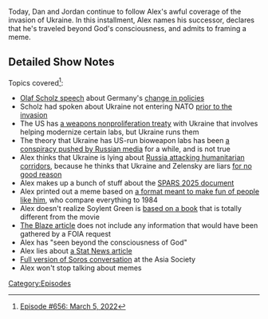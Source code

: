 {{Episode
    | title           = March 5, 2022
    | caption         = [https://knowledgefight.libsyn.com/656-march-5-2022 Listen to this episode on Libsyn]
    | episodeNumber   = 656
    | length          = 02:14:48
    | airDate         = March 7, 2022
    | coverageDate    = March 5, 2022
    | previousEpisode = [[655: July 18, 2003]]
    | nextEpisode     = [[657: Chatting With Elizabeth Williamson]]
}}

{{Stub}}

Today, Dan and Jordan continue to follow Alex's awful coverage of the invasion of Ukraine.  In this installment, Alex names his successor, declares that he's traveled beyond God's consciousness, and admits to framing a meme.

==Detailed Show Notes==

Topics covered<ref>[https://knowledgefight.com/research/2022/3/6/episode-656-march-5-2022 Episode #656: March 5, 2022]</ref>:

*[https://www.bundesregierung.de/breg-en/news/policy-statement-by-olaf-scholz-chancellor-of-the-federal-republic-of-germany-and-member-of-the-german-bundestag-27-february-2022-in-berlin-2008378 Olaf Scholz speech] about Germany's [https://www.vox.com/22960493/germany-chancellor-reversal-defense-war-russia-ukraine change in policies]
*Scholz had spoken about Ukraine not entering NATO [https://www.politico.eu/article/ukraines-nato-membership-not-on-the-agenda-says-scholz/ prior to the invasion]
*The US has [https://www.state.gov/wp-content/uploads/2019/02/05-829-Ukraine-Weapons.pdf a weapons nonproliferation treaty] with Ukraine that involves helping modernize certain labs, but Ukraine runs them
*The theory that Ukraine has US-run bioweapon labs has been [https://www.thedailybeast.com/russia-china-team-up-to-peddle-insane-us-covid-lab-theory a conspiracy pushed by Russian media] for a while, and is not true
*Alex thinks that Ukraine is lying about [https://www.washingtonpost.com/world/2022/03/05/mariupol-ukraine-russia-evacuation-invasion/ Russia attacking humanitarian corridors], because he thinks that Ukraine and Zelensky are liars [https://www.dw.com/en/fact-check-ukraines-ghost-of-kyiv-fighter-pilot/a-60951825 for no] [https://www.cnn.com/2022/02/28/europe/snake-island-ukraine-russia-survivors-alive-intl/index.html good reason]
*Alex makes up a bunch of stuff about the [https://jhsphcenterforhealthsecurity.s3.amazonaws.com/spars-pandemic-scenario.pdf SPARS 2025 document]
*Alex printed out a meme based on [https://knowyourmeme.com/memes/wow-this-is-just-like-1984/photos/sort/oldest a format meant to make fun of people like him], who compare everything to 1984
*Alex doesn't realize Soylent Green is [https://www.theguardian.com/books/2020/mar/24/make-room-make-room-versus-soylent-green-can-film-trump-book based on a book] that is totally different from the movie
*[https://www.theblaze.com/news/review-the-federal-government-paid-media-companies-to-advertise-for-the-vaccines The Blaze article] does not include any information that would have been gathered by a FOIA request
*Alex has "seen beyond the consciousness of God"
*Alex lies about [https://www.statnews.com/2017/01/10/moderna-trouble-mrna/ a Stat News article]
*[https://asiasociety.org/video/when-societies-open-global-philanthropic-footprint-george-soros-complete Full version of Soros conversation] at the Asia Society
*Alex won't stop talking about memes

[[Category:Episodes]]
